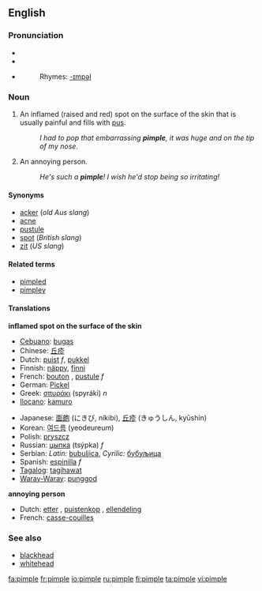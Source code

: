 ==English==

===Pronunciation===
*{{IPAchar|pĭm'p(ə)l}}
*{{IPA|/ˈpɪmp(ə)l/}}
*{{SAMPA|/"pImp(@)l/}}
*:Rhymes: [[Rhymes:English:-ɪmpəl|-ɪmpəl]]

===Noun===
{{wikipedia}}
{{en-noun}}

# An inflamed (raised and red) spot on the surface of the skin that is usually painful and fills with [[pus]].
#:''I had to pop that embarrassing '''pimple''', it was huge and on the tip of my nose''.
# {{Slang}} An annoying person.
#:''He's such a '''pimple'''! I wish he'd stop being so irritating!''

====Synonyms====
*[[acker]] (''old Aus slang'')
*[[acne]]
*[[pustule]]
*[[spot]] (''British slang'')
*[[zit]] (''US slang'')

====Related terms====
*[[pimpled]]
*[[pimpley]]

====Translations====
'''inflamed spot on the surface of the skin'''
{{top}}
*[[Cebuano]]: [[bugas]]
*Chinese: [[丘疹]]
*Dutch: [[puist]] ''f'', [[pukkel]]
*Finnish: [[näppy]], [[finni]]
*French: [[bouton]] {{m}}, [[pustule]] ''f''
*German: [[Pickel]] {{m}}
*Greek: [[σπυράκι]] (spyráki) ''n''
*[[Ilocano]]: [[kamuro]]
{{mid}}
*Japanese: [[面皰]] (にきび, níkibi), [[丘疹]] (きゅうしん, kyūshin)
*Korean: [[여드름]] (yeodeureum)
*Polish: [[pryszcz]] {{m}}
*Russian: [[цыпка]] (tsýpka) ''f''
*Serbian: ''Latin:'' [[bubuljica]], ''Cyrilic:'' [[бубуљица]]
*Spanish: [[espinilla]] ''f''
*[[Tagalog]]: [[tagihawat]]
*[[Waray-Waray]]: [[punggod]]
{{bottom}}

'''annoying person'''
{{top}}
*Dutch: [[etter]] {{m}}, [[puistenkop]] {{m}}, [[ellendeling]] {{m}}
*French: [[casse-couilles]] {{m}}
{{mid}}
{{bottom}}

===See also===
*[[blackhead]]
*[[whitehead]]

[[fa:pimple]]
[[fr:pimple]]
[[io:pimple]]
[[ru:pimple]]
[[fi:pimple]]
[[ta:pimple]]
[[vi:pimple]]